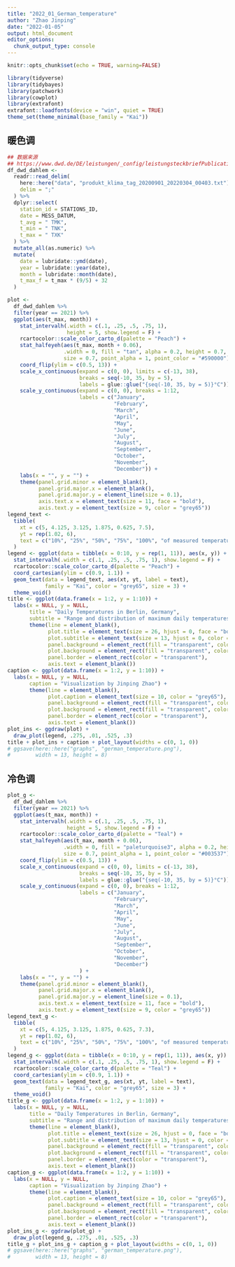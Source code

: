 ```yaml
---
title: "2022_01_German_temperature"
author: "Zhao Jinping"
date: "2022-01-05"
output: html_document
editor_options: 
  chunk_output_type: console
---
```


```r
knitr::opts_chunk$set(echo = TRUE, warning=FALSE)
```

```r
library(tidyverse)
library(tidybayes)
library(patchwork)
library(cowplot)
library(extrafont)
extrafont::loadfonts(device = "win", quiet = TRUE)
theme_set(theme_minimal(base_family = "Kai"))
```

## 暖色调
```r
## 数据来源
## https://www.dwd.de/DE/leistungen/_config/leistungsteckbriefPublication.zip?view=nasPublication&nn=16102&imageFilePath=157242051950877752011408908330930139598321949458353665338080907323067407358570939094063695252196106887026681320814526060536595251033063153662108661981192575715848535028223489905255018373803265100435386215906807083067001006526258509883339654785117109676510167984069504119&download=true
df_dwd_dahlem <- 
  readr::read_delim(
    here::here("data", "produkt_klima_tag_20200901_20220304_00403.txt"), 
    delim = ";"
  ) %>% 
  dplyr::select(
    station_id = STATIONS_ID,
    date = MESS_DATUM, 
    t_avg = " TMK", 
    t_min = " TNK", 
    t_max = " TXK"
  ) %>% 
  mutate_all(as.numeric) %>% 
  mutate(
    date = lubridate::ymd(date),
    year = lubridate::year(date),
    month = lubridate::month(date),
    t_max_f = t_max * (9/5) + 32
  )
```


```r
plot <- 
  df_dwd_dahlem %>% 
  filter(year == 2021) %>% 
  ggplot(aes(t_max, month)) +
    stat_intervalh(.width = c(.1, .25, .5, .75, 1), 
                   height = 5, show.legend = F) +
    rcartocolor::scale_color_carto_d(palette = "Peach") + 
    stat_halfeyeh(aes(t_max, month + 0.06), 
                  .width = 0, fill = "tan", alpha = 0.2, height = 0.7, 
                  size = 0.7, point_alpha = 1, point_color = "#590000") +
    coord_flip(ylim = c(0.5, 13)) +
    scale_x_continuous(expand = c(0, 0), limits = c(-13, 38), 
                       breaks = seq(-10, 35, by = 5), 
                       labels = glue::glue("{seq(-10, 35, by = 5)}°C")) + 
    scale_y_continuous(expand = c(0, 0), breaks = 1:12,
                       labels = c("January", 
                                  "February",
                                  "March",
                                  "April",
                                  "May",
                                  "June",
                                  "July",
                                  "August",
                                  "September",
                                  "October",
                                  "November",
                                  "December")) +
    labs(x = "", y = "") +
    theme(panel.grid.minor = element_blank(),
          panel.grid.major.x = element_blank(),
          panel.grid.major.y = element_line(size = 0.1),
          axis.text.x = element_text(size = 11, face = "bold"),
          axis.text.y = element_text(size = 9, color = "grey65"))
legend_text <- 
  tibble(
    xt = c(5, 4.125, 3.125, 1.875, 0.625, 7.5),
    yt = rep(1.02, 6),
    text = c("10%", "25%", "50%", "75%", "100%", "of measured temperatures fall in this range")
  )
legend <- ggplot(data = tibble(x = 0:10, y = rep(1, 11)), aes(x, y)) + 
  stat_intervalh(.width = c(.1, .25, .5, .75, 1), show.legend = F) +
  rcartocolor::scale_color_carto_d(palette = "Peach") +
  coord_cartesian(ylim = c(0.9, 1.1)) +
  geom_text(data = legend_text, aes(xt, yt, label = text), 
            family = "Kai", color = "grey65", size = 3) +
  theme_void()
title <- ggplot(data.frame(x = 1:2, y = 1:10)) +
  labs(x = NULL, y = NULL,
       title = "Daily Temperatures in Berlin, Germany",
       subtitle = "Range and distribution of maximum daily temperatures in Celsius per month in 2021 measured in Berlin, Germany") +
       theme(line = element_blank(),
             plot.title = element_text(size = 26, hjust = 0, face = "bold", family = "Kai"),
             plot.subtitle = element_text(size = 13, hjust = 0, color = "grey65"),
             panel.background = element_rect(fill = "transparent", color = "transparent"),
             plot.background = element_rect(fill = "transparent", color = "transparent"),
             panel.border = element_rect(color = "transparent"),
             axis.text = element_blank())
caption <- ggplot(data.frame(x = 1:2, y = 1:10)) +
  labs(x = NULL, y = NULL, 
       caption = "Visualization by Jinping Zhao") +
       theme(line = element_blank(),
             plot.caption = element_text(size = 10, color = "grey65"),
             panel.background = element_rect(fill = "transparent", color = "transparent"),
             plot.background = element_rect(fill = "transparent", color = "transparent"),
             panel.border = element_rect(color = "transparent"),
             axis.text = element_blank())
plot_ins <- ggdraw(plot) +
  draw_plot(legend, .275, .01, .525, .3)
title + plot_ins + caption + plot_layout(widths = c(0, 1, 0))
# ggsave(here::here("graphs", "german_temperature.png"), 
#        width = 13, height = 8)
```

## 冷色调
```r
plot_g <- 
  df_dwd_dahlem %>% 
  filter(year == 2021) %>% 
  ggplot(aes(t_max, month)) +
    stat_intervalh(.width = c(.1, .25, .5, .75, 1), 
                   height = 5, show.legend = F) +
    rcartocolor::scale_color_carto_d(palette = "Teal") + 
    stat_halfeyeh(aes(t_max, month + 0.06), 
                  .width = 0, fill = "paleturquoise3", alpha = 0.2, height = 0.7,
                  size = 0.7, point_alpha = 1, point_color = "#003537") +
    coord_flip(ylim = c(0.5, 13)) +
    scale_x_continuous(expand = c(0, 0), limits = c(-13, 38), 
                       breaks = seq(-10, 35, by = 5), 
                       labels = glue::glue("{seq(-10, 35, by = 5)}°C")) + 
    scale_y_continuous(expand = c(0, 0), breaks = 1:12,
                       labels = c("January", 
                                  "February",
                                  "March",
                                  "April",
                                  "May",
                                  "June",
                                  "July",
                                  "August",
                                  "September",
                                  "October",
                                  "November",
                                  "December")
                       ) +
    labs(x = "", y = "") +
    theme(panel.grid.minor = element_blank(),
          panel.grid.major.x = element_blank(),
          panel.grid.major.y = element_line(size = 0.1),
          axis.text.x = element_text(size = 11, face = "bold"),
          axis.text.y = element_text(size = 9, color = "grey65"))
legend_text_g <- 
  tibble(
    xt = c(5, 4.125, 3.125, 1.875, 0.625, 7.3),
    yt = rep(1.02, 6),
    text = c("10%", "25%", "50%", "75%", "100%", "of measured temperatures fall in this range")
  )
legend_g <- ggplot(data = tibble(x = 0:10, y = rep(1, 11)), aes(x, y)) + 
  stat_intervalh(.width = c(.1, .25, .5, .75, 1), show.legend = F) +
  rcartocolor::scale_color_carto_d(palette = "Teal") +
  coord_cartesian(ylim = c(0.9, 1.1)) +
  geom_text(data = legend_text_g, aes(xt, yt, label = text), 
            family = "Kai", color = "grey65", size = 3) +
  theme_void()
title_g <- ggplot(data.frame(x = 1:2, y = 1:10)) +
  labs(x = NULL, y = NULL,
       title = "Daily Temperatures in Berlin, Germany",
       subtitle = "Range and distribution of maximum daily temperatures in Celsius per month in 2021 measured in Berlin, Germany") +
       theme(line = element_blank(),
             plot.title = element_text(size = 26, hjust = 0, face = "bold", family = "Kai"),
             plot.subtitle = element_text(size = 13, hjust = 0, color = "grey65"),
             panel.background = element_rect(fill = "transparent", color = "transparent"),
             plot.background = element_rect(fill = "transparent", color = "transparent"),
             panel.border = element_rect(color = "transparent"),
             axis.text = element_blank())
caption_g <- ggplot(data.frame(x = 1:2, y = 1:10)) +
  labs(x = NULL, y = NULL, 
       caption = "Visualization by Jinping Zhao") +
       theme(line = element_blank(),
             plot.caption = element_text(size = 10, color = "grey65"),
             panel.background = element_rect(fill = "transparent", color = "transparent"),
             plot.background = element_rect(fill = "transparent", color = "transparent"),
             panel.border = element_rect(color = "transparent"),
             axis.text = element_blank())
plot_ins_g <- ggdraw(plot_g) +
  draw_plot(legend_g, .275, .01, .525, .3)
title_g + plot_ins_g + caption_g + plot_layout(widths = c(0, 1, 0))
# ggsave(here::here("graphs", "german_temperature.png"), 
#        width = 13, height = 8)
```
